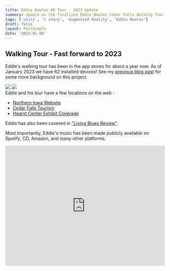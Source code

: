 ```yaml
---
title: Eddie Bowles AR Tour - 2023 Update
summary: Update on the finalized Eddie Bowles Cedar Falls Walking Tour
tags: ['unity', 'C sharp', 'Augmented Reality', 'Eddie Bowles']
draft: false
layout: PostSimple
date: '2023-01-08'
---
```


## Walking Tour - Fast forward to 2023
Eddie's walking tour has been in the app stores for about a year now. As of January 2023 we have 62 installed devices! See my [previous blog post](/blog/eddie-bowles-1) for some more background on this project.

<div className={"flex flex-col md:flex-row md:space-x-6"}>
    <img src={'/static/images/eddie-bowles/eddie-splash.png'} width={'300'}/>
    <img src={'/static/images/eddie-bowles/updated-final-waypoint.png'} width={'300'}/>
</div>
Eddie and his tour have a few locations on the web -

* [Northern Iowa Website](https://eddiebowles.uni.edu/historical-tour)
* [Cedar Falls Tourism](https://www.cedarfallstourism.org/blog/things-to-do/eddie-bowles-historical-walkingbiking-tour.aspx)
* [Hearst Center Exhibit Coverage](https://wcfcourier.com/news/local/blues-guitarist-eddie-bowles-celebrated-in-uni-student-organized-hearst-center-exhibit/article_d1e5bb35-c51a-5b44-b4cd-c3f865c0af8a.html)

Eddie has also been covered in ["Living Blues Review"](/static/images/eddie-bowles/living-blues-review.pdf).

Most importantly, Eddie's music has been made publicly available on Spotify, CD, Amazon, and many other platforms.

<iframe style={{borderRadius: '12px'}} src="https://open.spotify.com/embed/artist/3ce0IXenHMgmFHzRcBSXAK?utm_source=generator" width="100%" height="380" frameBorder="0" allowFullScreen="" allow="autoplay; clipboard-write; encrypted-media; fullscreen; picture-in-picture" loading="lazy"/>

## Code Odds and Ends

### `RectTransformExtensions`

I found [this gist](https://github.com/rfadeev/unity-forge-extension-methods/blob/master/Source/ExtensionMethods/RectTransform/RectTransformExtensions.AnchorPivotPresets.cs) quite handy for my waypoint UI. Using that, we can simply use the following two lines of code...

```csharp
    waypoint.button.GetComponent<RectTransform>().SetAnchor(AnchorPresets.MiddleCenter, 0, -10f, ease: Ease.InOutQuart);
    waypoint.button.transform.DOScale(1.6f, 1.5f).SetEase(Ease.InOutQuart).Play();
```

...to provide this animation.

<video controls >
    <source src="/static/videos/eddie-bowles/tweening-waypoint.mov"/>
</video>

### `TourLineSpawner`

Pretty simple LineRenderer given a set of points. This is how I render the tour line. Mapbox provides a nice utility to convert between latlongs and scene world `Vector3`s.

```csharp
public class TourLineSpawner : MonoBehaviour
{
    [Geocode] public List<string> locations;
    public AbstractMap map;
    public LineRenderer lineRenderer;
    public int offsetY;

    private void Update()
    {
        lineRenderer.SetPositions(locations.Select(l =>
            {
                var geo = map.GeoToWorldPosition(Conversions.StringToLatLon(l), true);
                return new Vector3(geo.x, geo.y + offsetY, geo.z);
            }
        ).ToArray());
    }
}
```
### Waypoints

The waypoints work about how you'd expect too. They are prefabs that are instantiated when the scene is loaded based on a little list of structs.

```csharp
[Serializable]
public struct EddieWaypoint
{
    [AssetSelector] public Sprite icon2d;
    [AssetSelector] public GameObject icon3d;
    public float icon3dScale;
    [AssetSelector] public GameObject detailModal;
    public string name;
    [Geocode] public string location;
}
```

The user's location has a trigger collider. When it enters the bounds of one of the waypoints, that's when we know to highlight the waypoint to learn more about it.

```csharp
public class PlayerTarget : MonoBehaviour
{
    public GameState gameState;

    private void OnTriggerEnter(Collider other)
    {
        var el = other.gameObject.GetComponent<EddieLocation>();
        if (el != null && el.PositionWasSet())
        {
            gameState.OnEnterEddieLocation(el);
        }
    }

    private void OnTriggerExit(Collider other)
    {
        var el = other.gameObject.GetComponent<EddieLocation>();
        if (el != null && el.PositionWasSet())
        {
            gameState.OnLeaveEddieLocation();
        }
    }
}
```
GameState is very simple for for this app. We implement those two previous OnEnter/OnLeave functions as well as a function to mark waypoints as visited.

```csharp
public class GameState : MonoBehaviour
{
    public LocationText locationText;

    public HashSet<EddieWaypoint> LocationsFound { get; } = new();

    public ButtonSpawner buttonSpawner;

    public EddieWaypoint[] waypoints;
    public EddieLocation activeLocation;

    public bool IsZoomFull { get; set; }

    public void OnEnterEddieLocation(EddieLocation el)
    {
        if (LocationsFound.Contains(el.eddieWaypoint))
        {
            return;
        }

        activeLocation = el;

        locationText.EnterWaypoint(el.eddieWaypoint);
        buttonSpawner.EnterWaypoint(el.eddieWaypoint);
    }

    public void OnLeaveEddieLocation()
    {
        if (!activeLocation) return;

        locationText.LeaveWaypoint();
        buttonSpawner.LeaveWaypoint(activeLocation!.eddieWaypoint);
        activeLocation = null;
    }

    public void OnFind(EddieWaypoint eddieLocation)
    {
        LocationsFound.Add(eddieLocation);
        OnLeaveEddieLocation();
    }
}
```


## Walking Tour Ideas

I've considered spinning this idea out into a SaaS product. I think it'd be a fun product to create your own walking tours!

Consider -
* A unique anniversary present for your significant other. Choose locations in your town that are relevant to your relationship and make it a fun challenge with a surprise at the end! Even better, a scavenger hunt with puzzles to unlock the next waypoint.

* A celebration of life. For folks coming in from out of town, it would add more meaning to the event if you didn't know the person very well. And something to bond over with the other attendees.

* Tourism. A draw and reason to visit a location. For example, a driving tour around Hawaii's Big Island or a tour around food & drink establishments in Wisconsin's Door County.

Maybe someday in the next life when I have more free time :smile: